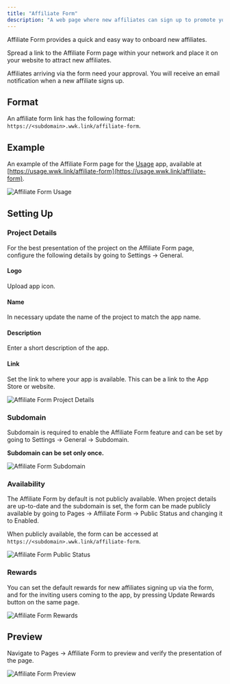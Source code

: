 ```yaml
---
title: "Affiliate Form"
description: "A web page where new affiliates can sign up to promote your app for a commission."
---
```



<Moved />

Affiliate Form provides a quick and easy way to onboard new affiliates.

Spread a link to the Affiliate Form page within your network and place it on your website to attract new affiliates.

<Info>
  Affiliates arriving via the form need your approval. You will receive an email
  notification when a new affiliate signs up.
</Info>

## Format

An affiliate form link has the following format: `https://<subdomain>.wwk.link/affiliate-form`.

## Example

An example of the Affiliate Form page for the [Usage](https://usage.pro) app, available at [https://usage.wwk.link/affiliate-form](https://usage.wwk.link/affiliate-form).

![Affiliate Form Usage](/images/affiliate-form-usage.png)

## Setting Up

### Project Details

For the best presentation of the project on the Affiliate Form page, configure the following details by going to Settings -> General.

#### Logo

Upload app icon.

#### Name

In necessary update the name of the project to match the app name.

#### Description

Enter a short description of the app.

#### Link

Set the link to where your app is available. This can be a link to the App Store or website.

![Affiliate Form Project Details](/images/code-link-project-details.png)

### Subdomain

Subdomain is required to enable the Affiliate Form feature and can be set by going to Settings -> General -> Subdomain.

<Warning>**Subdomain can be set only once.**</Warning>

![Affiliate Form Subdomain](/images/code-link-subdomain.png)

### Availability

The Affiliate Form by default is not publicly available.
When project details are up-to-date and the subdomain is set, the form can be made publicly available by going to Pages -> Affiliate Form -> Public Status and changing it to Enabled.

When publicly available, the form can be accessed at `https://<subdomain>.wwk.link/affiliate-form`.

![Affiliate Form Public Status](/images/affiliate-form-public-status.png)

### Rewards

You can set the default rewards for new affiliates signing up via the form, and for the inviting users coming to the app, by pressing Update Rewards button on the same page.

![Affiliate Form Rewards](/images/affiliate-form-rewards.png)

## Preview

Navigate to Pages -> Affiliate Form to preview and verify the presentation of the page.

![Affiliate Form Preview](/images/affiliate-form-preview.png)
